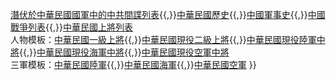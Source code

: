{{Navbox
 |name      = 中華民國軍事
 |title     =  {{Flagicon|ROC}} [[中華民國軍事]]
 |listclass = hlist
 |liststyle = 
 |image   = [[File:ROC Ministry of National Defense Seal.svg|top|100px|中華民國國軍徽章，同時為中華民國國防部部徽]]
 |above   = 
 |groupstyle = 
 | state = {{{state|autocollapse}}}

 |group1 = 國防組織架構
 |list1  =
* [[中華民國總統|總統]]（[[國家安全會議 (中華民國)|國家安全會議]]-[[中華民國國家安全局|國家安全局]]） - [[行政院]] - '''[[中華民國國防部|國防部]]'''（'''[[中華民國國軍|國軍]]'''）

 |group2 = 國防機關
 |list2  = {{Navbox subgroup
  |group1=國防部直屬機關
  | list1=
* [[國防部全民防衛動員署|全民防衛動員署]]（'''[[全民防衛動員署後備指揮部|後備指揮部]] '''）
* [[國防部軍醫局|軍醫局]]
* [[國防部軍備局|軍備局]]
* [[國防部主計局|主計局]]
* [[國防部政治作戰局|政治作戰局]]
* [[國防部參謀本部資通電軍指揮部|資通電軍指揮部]]
  |group2=研究機構
  | list2=
* [[國家中山科學研究院]]<small>（行政法人）</small>
* [[國防安全研究院]]<small>（公設財團法人）</small>
  |group3=[[國防部參謀本部|參謀本部]]直屬機構
  | list3=
* [[國防部軍事情報局|軍事情報局]]
* [[國防部電訊發展室|電訊發展室]]
* [[國軍聯合作戰指揮中心]]
  |group4=軍事機構
  | list4=
* '''[[中華民國憲兵|憲兵指揮部]]'''
* '''[[國防部資通電軍指揮部|資通電軍指揮部]]'''
  |group5=軍事機關<!--（軍種）-->
  | list5=
* '''[[國防部陸軍司令部|陸軍司令部]]'''（'''[[中華民國陸軍|陸軍]]'''
* '''[[陸軍航空特戰指揮部|航空特戰指揮部]]'''）
* '''[[國防部海軍司令部|海軍司令部]]'''（'''[[中華民國海軍|海軍]]'''
* '''[[中華民國海軍陸戰隊|陸戰隊]]'''）
* '''[[國防部空軍司令部|空軍司令部]]'''（'''[[中華民國空軍|空軍]]'''
* '''[[空軍防空暨飛彈指揮部|防空暨飛彈指揮部]]'''）
  |group6 = 軍事學校及訓練機構
  | list6 = {{Navbox subgroup
   |group1=大專院校
   | list1=
* [[國防大學 (中華民國)|國防大學]]（[[國防大學政治作戰學院|政戰學院]]、[[國防大學管理學院|管理學院]]、[[國防大學理工學院|理工學院]]）
* [[國防醫學院]]
* [[中華民國陸軍軍官學校|陸軍軍官學校]]
* [[中華民國海軍軍官學校|海軍軍官學校]]
* [[中華民國空軍軍官學校|空軍軍官學校]]
* [[空軍航空技術學院]]
* [[陸軍專科學校]]
   |group2=中等學校
   | list2=
* [[中正國防幹部預備學校]]


   |group3=兵科訓練機構
   | list3= {{Navbox subgroup
     |group1=國防部
     |list1=
*國防部政治作戰教育訓練中心
*國防大學國防管理教育訓練中心
*國防醫學院衛勤訓練中心
     |group2=陸軍
     |list2=
*[[陸軍步兵訓練指揮部]]
*[[陸軍砲兵訓練指揮部]]
*[[陸軍裝甲兵訓練指揮部]]
*[[陸軍化生放核訓練中心]]
*[[陸軍工兵訓練中心]]
*[[陸軍通信電子資訊訓練中心]]
*[[陸軍後勤訓練中心]]
     |group3=海軍
     |list3=
*[[中華民國海軍陸戰隊學校|海軍陸戰隊學校]]
*[[中華民國海軍技術學校|海軍技術學校]]
     |group4=空軍
     |list4=
* [[空軍軍官學校飛行訓練指揮部]]
     |group5=憲兵
     |list5=
*[[憲兵訓練中心]]
     |group6=後備
     |list6=
*後備動員幹部訓練中心
   }}
  }} 
 }}

 |group3 = 相關機關
 | list3 = {{Navbox subgroup
  |group1=情報與特勤機關
  | list1=
* [[中華民國國家安全局|國家安全局]]
  |group2=執法機構
  | list2=
* [[內政部警政署|警政署]]（[[中華民國警察|警察]]）
* [[海洋委員會海巡署|海巡署]]（[[海岸巡防隊|海巡]]）
* [[內政部消防署|消防署]]（[[內政部消防署|消防]]）
  |group3=其他
  | list3=
* [[中華民國國軍退除役官兵輔導委員會|國軍退除役官兵輔導委員會]]
* [[中華民國內政部|內政部]]
* [[內政部空中勤務總隊|空勤總隊]]
* [[內政部移民署|移民署]]

 }}

 |group4 = 軍事制度
 | list4 = {{Navbox subgroup
  |group1= 軍事法規
   | list1=
* [[s:軍事審判法|軍事審判法]]
* [[s:陸海空軍刑法|陸海空軍刑法]]
  |group2 = 法律服務
  |list2  = 
* [[國防部高等軍事法院|北部地區法律服務中心]]
* [[國防部高等軍事法院高雄分院|南部區法律服務中心]]
* <small>（戰時或戡亂時，由法服中心與法制官轉成立軍事法院）</small>
   |group3=[[臺灣兵役制度|兵役]]
   | list3=
* [[徵兵規則 (中華民國)|徵兵規則]]
* [[中華民國募兵制|全募兵制]]
* [[志願役與義務役併用制]]
* [[替代役 (中華民國)|替代役]]
* [[民役|一般替代役]]
* [[國防役]]
* [[研發替代役]]
* [[產業訓儲替代役]]
   |group4=人事
   | list4=
* [[中華民國國軍軍階|軍階]]
* [[中華民國軍服|軍服]]
* [[中華民國勳章獎章列表|勳章]]
   |group5=軍旗
   | list5=
* [[中華民國軍旗列表]]
   |group6=改革
   | list6=
* [[精進士官制度]]
* [[精實案]]
* [[精進案]]
* [[精粹案]]
* [[勇固案]]（中止）
   |group7=其他
   | list7=
* [[國軍英雄館]]
* [[中華民國三軍儀隊|三軍儀隊]]
* [[國防報告書]]
* [[四年期國防總檢討]]
* [[中華民國公務人員服飾]]
 }}

 |group5 = 軍事活動
 | list5 =
* [[軍事演習|演習]]（[[萬安演習]]
* [[漢光演習]]
* [[同心演習]]）
* [[阅兵|閱兵]]（[[國慶日 (中華民國)|國慶閱兵]]）
* [[中华民国国军海外军事行动|海外活動]]
* [[敦睦艦隊]]

 |group6 = 國防工業
 | list6  =
* [[模板:中華民國國防工業|中華民國國防工業]]

 |group7 = 軍事史
 | list7  =
* [[民国军阀|民國軍閥]]
* [[國民革命軍]]
* [[国共内战|國共內戰]]
* [[中德关系 (1911年－1941年)|中德合作]]
* [[德國軍事顧問團]]
* [[中国抗日战争|中國抗日戰爭]]
* [[臺灣海峽危機]]
* [[駐臺美軍]]（[[美軍顧問團 (中華民國)|美軍顧問團]]、[[美軍協防臺灣司令部|美軍協防-{}-臺灣司令部]]）
* [[國光計畫]]
* [[白團]]
* [[榮譽國民]]
* [[中華民國駐越軍事顧問團]]

 |group8 = 相關戰役
 | list8  =
* [[辛亥革命]]
* [[二次革命]]
* [[護國戰爭]]
* [[張勳復辟]]
* [[第一次世界大战|第一次世界大戰]]
* [[護法運動|護法戰爭]]
* [[國民革命軍北伐|北伐戰爭]]
* [[宁汉战争|寧漢戰爭]]
* [[第一次國共內戰]]
* [[蒋桂战争|蔣桂戰爭]]
* [[中东路事件|中東路戰爭]]
* [[中原大戰]]
* [[康藏边界纠纷|康藏邊界糾紛]]
* [[哈密暴動]]
* [[九一八事變]]
* [[一·二八事變]]
* [[柯尔克孜叛乱|柯爾克孜叛亂]]
* [[熱河戰役|熱河抗戰]]
* [[長城戰役|長城抗戰]]
* [[苏联入侵新疆|蘇聯入侵新疆]]
* [[婼羌暴动|婼羌暴動]]
* [[綏遠抗戰]]
* [[中国抗日战争|抗日戰爭]]
* [[第二次世界大战|第二次世界大戰]]
* [[伊寧事變]]
* [[第二次国共内战|第二次國共內戰]]
* [[朝鲜战争|韓戰]]
* [[越南战争|越南戰爭]]

 |group9 = 相關議題
 | list9  = 
* [[臺海現狀]]
* [[中華民國防空識別區]]
* [[臺灣海峽中線|海峽中線]]
* [[台灣問題|臺灣問題]]
* [[海峽兩岸關係|兩岸關係]]
* [[臺灣海峽危機|臺海危機]]
* [[台灣海峽飛彈危機|臺海飛彈危機]]
* [[臺灣關係法|臺美安全合作]] 
* [[美國對台軍售|美國對臺軍售]]（[[美国对台军售列表|列表]]）
* [[协防台湾|外軍協防]]（[[美国协防台湾|美]]、[[日本协防台湾|日]]）

 |below = 參見：[[中華民國國軍]]{{,}}[[潛伏於中華民國國軍中的中共間諜列表]]{{,}}[[中華民國歷史]]{{,}}[[中国军事史|中國軍事史]]{{,}}[[中国战争列表|中國戰爭列表]]{{,}}[[中華民國上將列表]]<br />人物模板：[[Template:中華民國一級上將|中華民國一級上將]]{{,}}[[Template:中華民國現役二級上將|中華民國現役二級上將]]{{,}}[[Template:中華民國現役陸軍中將|中華民國現役陸軍中將]]{{,}}[[Template:中華民國現役海軍中將|中華民國現役海軍中將]]{{,}}[[Template:中華民國現役空軍中將|中華民國現役空軍中將]]<br />三軍模板：[[Template:中華民國陸軍|中華民國陸軍]]{{,}}[[Template:中華民國海軍|中華民國海軍]]{{,}}[[Template:中華民國空軍|中華民國空軍]]
}}<noinclude>{{Documentation}}
[[Category:中華民國軍事模板| ]]
</noinclude>